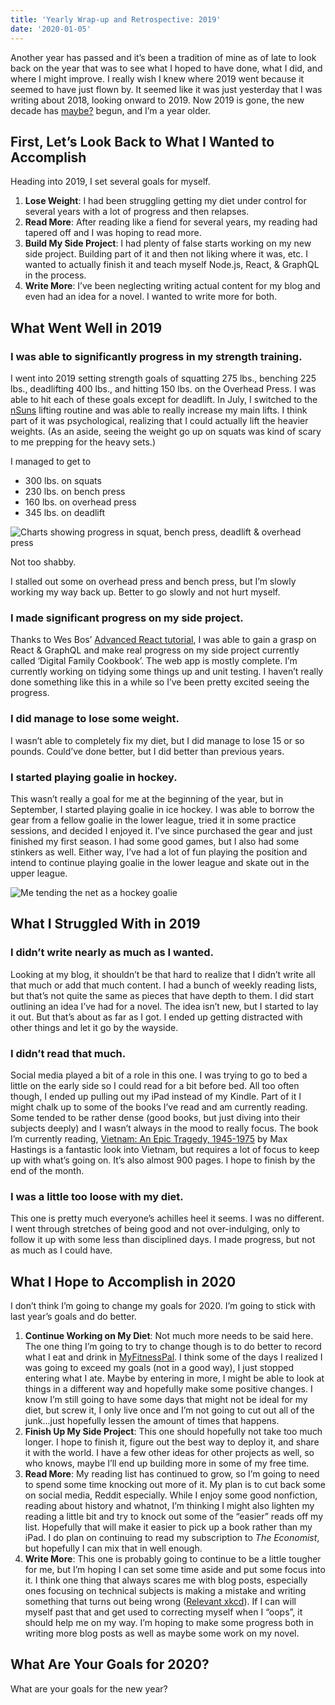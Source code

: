 ```yaml
---
title: 'Yearly Wrap-up and Retrospective: 2019'
date: '2020-01-05'
---
```


Another year has passed and it’s been a tradition of mine as of late to look back on the year that was to see what I hoped to have done, what I did, and where I might improve. I really wish I knew where 2019 went because it seemed to have just flown by. It seemed like it was just yesterday that I was writing about 2018, looking onward to 2019. Now 2019 is gone, the new decade has [maybe?](https://xkcd.com/2249/) begun, and I’m a year older.

## First, Let’s Look Back to What I Wanted to Accomplish

Heading into 2019, I set several goals for myself.

1. **Lose Weight**: I had been struggling getting my diet under control for several years with a lot of progress and then relapses.
2. **Read More**: After reading like a fiend for several years, my reading had tapered off and I was hoping to read more.
3. **Build My Side Project**: I had plenty of false starts working on my new side project. Building part of it and then not liking where it was, etc. I wanted to actually finish it and teach myself Node.js, React, & GraphQL in the process.
4. **Write More**: I’ve been neglecting writing actual content for my blog and even had an idea for a novel. I wanted to write more for both.

## What Went Well in 2019

### I was able to significantly progress in my strength training.

I went into 2019 setting strength goals of squatting 275 lbs., benching 225 lbs., deadlifting 400 lbs., and hitting 150 lbs. on the Overhead Press. I was able to hit each of these goals except for deadlift. In July, I switched to the [nSuns](https://liftvault.com/programs/powerlifting/n-suns-lifting-spreadsheets/) lifting routine and was able to really increase my main lifts. I think part of it was psychological, realizing that I could actually lift the heavier weights. (As an aside, seeing the weight go up on squats was kind of scary to me prepping for the heavy sets.)

I managed to get to

-   300 lbs. on squats
-   230 lbs. on bench press
-   160 lbs. on overhead press
-   345 lbs. on deadlift

<div class="centered-image"><img src="/assets/images/posts/2019-strength-training-charts.png" alt="Charts showing progress in squat, bench press, deadlift & overhead press" /></div>

Not too shabby.

I stalled out some on overhead press and bench press, but I’m slowly working my way back up. Better to go slowly and not hurt myself.

### I made significant progress on my side project.

Thanks to Wes Bos’ [Advanced React tutorial](https://advancedreact.com/), I was able to gain a grasp on React & GraphQL and make real progress on my side project currently called ‘Digital Family Cookbook’. The web app is mostly complete. I’m currently working on tidying some things up and unit testing. I haven’t really done something like this in a while so I’ve been pretty excited seeing the progress.

### I did manage to lose some weight.

I wasn’t able to completely fix my diet, but I did manage to lose 15 or so pounds. Could’ve done better, but I did better than previous years.

### I started playing goalie in hockey.

This wasn’t really a goal for me at the beginning of the year, but in September, I started playing goalie in ice hockey. I was able to borrow the gear from a fellow goalie in the lower league, tried it in some practice sessions, and decided I enjoyed it. I’ve since purchased the gear and just finished my first season. I had some good games, but I also had some stinkers as well. Either way, I’ve had a lot of fun playing the position and intend to continue playing goalie in the lower league and skate out in the upper league.

<div class="centered-image"><img src="/assets/images/posts/me-as-goalie.jpg" alt="Me tending the net as a hockey goalie" /></div>

## What I Struggled With in 2019

### I didn’t write nearly as much as I wanted.

Looking at my blog, it shouldn’t be that hard to realize that I didn’t write all that much or add that much content. I had a bunch of weekly reading lists, but that’s not quite the same as pieces that have depth to them. I did start outlining an idea I’ve had for a novel. The idea isn’t new, but I started to lay it out. But that’s about as far as I got. I ended up getting distracted with other things and let it go by the wayside.

### I didn’t read that much.

Social media played a bit of a role in this one. I was trying to go to bed a little on the early side so I could read for a bit before bed. All too often though, I ended up pulling out my iPad instead of my Kindle. Part of it I might chalk up to some of the books I’ve read and am currently reading. Some tended to be rather dense (good books, but just diving into their subjects deeply) and I wasn’t always in the mood to really focus. The book I’m currently reading, [Vietnam: An Epic Tragedy, 1945-1975](https://www.amazon.com/gp/product/0062405667) by Max Hastings is a fantastic look into Vietnam, but requires a lot of focus to keep up with what’s going on. It’s also almost 900 pages. I hope to finish by the end of the month.

### I was a little too loose with my diet.

This one is pretty much everyone’s achilles heel it seems. I was no different. I went through stretches of being good and not over-indulging, only to follow it up with some less than disciplined days. I made progress, but not as much as I could have.

## What I Hope to Accomplish in 2020

I don’t think I’m going to change my goals for 2020. I’m going to stick with last year’s goals and do better.

1. **Continue Working on My Diet**: Not much more needs to be said here. The one thing I’m going to try to change though is to do better to record what I eat and drink in [MyFitnessPal](https://www.myfitnesspal.com). I think some of the days I realized I was going to exceed my goals (not in a good way), I just stopped entering what I ate. Maybe by entering in more, I might be able to look at things in a different way and hopefully make some positive changes. I know I’m still going to have some days that might not be ideal for my diet, but screw it, I only live once and I’m not going to cut out all of the junk...just hopefully lessen the amount of times that happens.
2. **Finish Up My Side Project**: This one should hopefully not take too much longer. I hope to finish it, figure out the best way to deploy it, and share it with the world. I have a few other ideas for other projects as well, so who knows, maybe I’ll end up building more in some of my free time.
3. **Read More**: My reading list has continued to grow, so I’m going to need to spend some time knocking out more of it. My plan is to cut back some on social media, Reddit especially. While I enjoy some good nonfiction, reading about history and whatnot, I’m thinking I might also lighten my reading a little bit and try to knock out some of the “easier” reads off my list. Hopefully that will make it easier to pick up a book rather than my iPad. I do plan on continuing to read my subscription to _The Economist_, but hopefully I can mix that in well enough.
4. **Write More**: This one is probably going to continue to be a little tougher for me, but I’m hoping I can set some time aside and put some focus into it. I think one thing that always scares me with blog posts, especially ones focusing on technical subjects is making a mistake and writing something that turns out being wrong ([Relevant xkcd](https://www.xkcd.com/386/)). If I can will myself past that and get used to correcting myself when I “oops”, it should help me on my way. I’m hoping to make some progress both in writing more blog posts as well as maybe some work on my novel.

## What Are Your Goals for 2020?

What are your goals for the new year?
